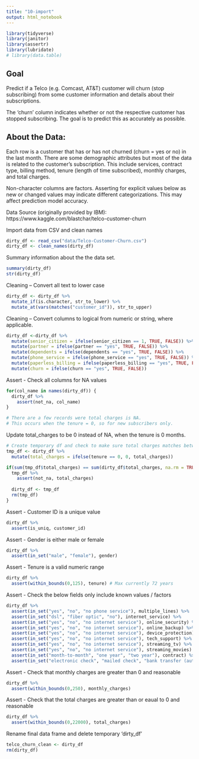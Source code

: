 ```yaml
---
title: "10-import"
output: html_notebook
---
```

```r
library(tidyverse)
library(janitor)
library(assertr)
library(lubridate)
# library(data.table)
```

## Goal
Predict if a Telco (e.g. Comcast, AT&T) customer will churn (stop subscribing) from some customer information and details about their subscriptions.

The 'churn' column indicates whether or not the respective customer has stopped subscribing. The goal is to predict this as accurately as possible.

## About the Data:
Each row is a customer that has or has not churned (churn = yes or no) in the last month. There are some demographic attributes but most of the data is related to the customer's subscription. This include services, contract type, billing method, tenure (length of time subscribed), monthly charges, and total charges.

Non-character columns are factors. Asserting for explicit values below as new or changed values may indicate different categorizations. This may affect prediction model accuracy.

Data Source (originally provided by IBM): https://www.kaggle.com/blastchar/telco-customer-churn


Import data from CSV and clean names
```r
dirty_df <- read_csv("data/Telco-Customer-Churn.csv")
dirty_df <- clean_names(dirty_df)
```


Summary information about the the data set.
```r
summary(dirty_df)
str(dirty_df)
```


Cleaning -- Convert all text to lower case
```r
dirty_df <- dirty_df %>% 
  mutate_if(is.character, str_to_lower) %>% 
  mutate_at(vars(matches("customer_id")), str_to_upper)
```


Cleaning -- Convert columns to logical from numeric or string, where applicable.
```r
dirty_df <-dirty_df %>% 
  mutate(senior_citizen = ifelse(senior_citizen == 1, TRUE, FALSE)) %>% 
  mutate(partner = ifelse(partner == "yes", TRUE, FALSE)) %>% 
  mutate(dependents = ifelse(dependents == "yes", TRUE, FALSE)) %>% 
  mutate(phone_service = ifelse(phone_service == "yes", TRUE, FALSE)) %>% 
  mutate(paperless_billing = ifelse(paperless_billing == "yes", TRUE, FALSE)) %>% 
  mutate(churn = ifelse(churn == "yes", TRUE, FALSE))
```


Assert - Check all columns for NA values
```r
for(col_name in names(dirty_df)) {
  dirty_df %>% 
    assert(not_na, col_name)
}

# There are a few records were total charges is NA.
# This occurs when the tenure = 0, so for new subscribers only.
```


Update total_charges to be 0 instead of NA, when the tenure is 0 months.
```r
# Create temporary df and check to make sure total charges matches between data frames
tmp_df <- dirty_df %>% 
  mutate(total_charges = ifelse(tenure == 0, 0, total_charges))

if(sum(tmp_df$total_charges) == sum(dirty_df$total_charges, na.rm = TRUE)) {
  tmp_df %>% 
    assert(not_na, total_charges)
  
  dirty_df <- tmp_df
  rm(tmp_df)
}
```


Assert - Customer ID is a unique value
```r
dirty_df %>% 
  assert(is_uniq, customer_id)
```


Assert - Gender is either male or female
```r
dirty_df %>% 
  assert(in_set("male", "female"), gender)
```


Assert - Tenure is a valid numeric range
```r
dirty_df %>% 
  assert(within_bounds(0,125), tenure) # Max currently 72 years
```


Assert - Check the below fields only include known values / factors
```r
dirty_df %>% 
  assert(in_set("yes", "no", "no phone service"), multiple_lines) %>% 
  assert(in_set("dsl", "fiber optic", "no"), internet_service) %>% 
  assert(in_set("yes", "no", "no internet service"), online_security) %>% 
  assert(in_set("yes", "no", "no internet service"), online_backup) %>% 
  assert(in_set("yes", "no", "no internet service"), device_protection) %>% 
  assert(in_set("yes", "no", "no internet service"), tech_support) %>% 
  assert(in_set("yes", "no", "no internet service"), streaming_tv) %>% 
  assert(in_set("yes", "no", "no internet service"), streaming_movies) %>% 
  assert(in_set("month-to-month", "one year", "two year"), contract) %>% 
  assert(in_set("electronic check", "mailed check", "bank transfer (automatic)", "credit card (automatic)" ), payment_method)
```


Assert - Check that monthly charges are greater than 0 and reasonable
```r
dirty_df %>% 
  assert(within_bounds(0,250), monthly_charges)
```


Assert - Check that the total charges are greater than or eaual to 0 and reasonable
```r
dirty_df %>% 
  assert(within_bounds(0,22000), total_charges)
```


Rename final data frame and delete temporary 'dirty_df'
```r
telco_churn_clean <- dirty_df
rm(dirty_df)
```
